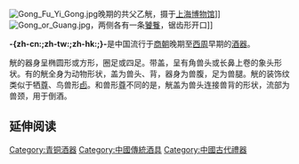 {{Unreferenced |time=2009-05-16T14:45:29+00:00 }}
[[File:Gong_Fu_Yi_Gong.jpg|thumb]]晚期的共父乙觥，摄于[[上海博物馆|上海博物馆]]]]
[[File:Gong_or_Guang.jpg|right]]，两侧各有一条[[饕餮|饕餮]]，锯齿形开口]]

'''-{zh-cn:{{ruby-py|觥|Gōng}};zh-tw:{{ruby-zy|觥|ㄍㄨㄥ}};zh-hk:{{ruby-py|觥|gwang<sup>1</sup>}};}-'''是中国流行于[[商朝|商朝]]晚期至[[西周|西周]]早期的[[酒器|酒器]]。

觥的器身呈椭圆形或方形，圈足或四足。带盖，呈有角兽头或长鼻上卷的象头形状。有的觥全身为动物形状，盖为兽头、背，器身为兽腹，足为兽腿。觥的装饰纹类似于牺[[尊|尊]]、鸟兽形[[卣|卣]]。和兽形[[尊|尊]]不同的是，觥盖为兽头连接兽背的形状，流部为兽颈，用于倒酒。

== 延伸阅读 ==
{{Wikisource further reading}}

{{青铜器}}
{{礼器}}

[[Category:青铜酒器|Category:青铜酒器]]
[[Category:中國傳統酒具|Category:中國傳統酒具]]
[[Category:中國古代禮器|Category:中國古代禮器]]